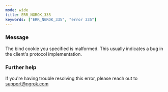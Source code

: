 ```yaml
---
mode: wide
title: ERR_NGROK_335
keywords: ["ERR_NGROK_335", "error 335"]
---
```



### Message

The bind cookie you specified is malformed. This usually indicates a bug in the client's protocol implementation.

<ErrorDetails />

### Further help

If you're having trouble resolving this error, please reach out to [support@ngrok.com](mailto:support@ngrok.com?subject=Help%20with%20ERR_NGROK_335)

